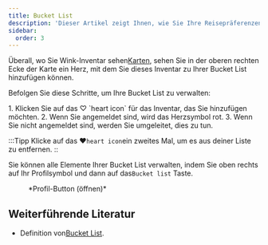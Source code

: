 ```yaml
---
title: Bucket List
description: 'Dieser Artikel zeigt Ihnen, wie Sie Ihre Reisepräferenzen auf Wink verwalten'
sidebar:
  order: 3
---
```


Überall, wo Sie Wink-Inventar sehen[Karten](/studio/cards), sehen Sie in der oberen rechten Ecke der Karte ein Herz, mit dem Sie dieses Inventar zu Ihrer Bucket List hinzufügen können.

Befolgen Sie diese Schritte, um Ihre Bucket List zu verwalten:

<Steps>
  1. Klicken Sie auf das ♡ `heart icon` für das Inventar, das Sie hinzufügen möchten.
  2. Wenn Sie angemeldet sind, wird das Herzsymbol rot.
  3. Wenn Sie nicht angemeldet sind, werden Sie umgeleitet, dies zu tun.
</Steps>


:::Tipp
Klicke auf das ♥️`heart icon`ein zweites Mal, um es aus deiner Liste zu entfernen.
::

Sie können alle Elemente Ihrer Bucket List verwalten, indem Sie oben rechts auf Ihr Profilsymbol und dann auf das`Bucket list` Taste.

<figure>
  <CloudinaryImage width="350" height="404" resize="scale" quality="best" alt="Schaltfläche „Konto“ bei Authentifizierung" src="academy/account-button-auth-open" errorImage="noimage_opaque_nyrtl0.png" />

  <figcaption>*Profil-Button (öffnen)*</figcaption>
</figure>


## Weiterführende Literatur

* Definition von[Bucket List](https://en.wikipedia.org/wiki/Bucket_list).


